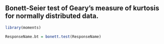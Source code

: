 
## Bonett-Seier test of Geary's measure of kurtosis for normally distributed data.

```r
library(moments)
```

```r
ResponseName.bt = bonett.test(ResponseName)
```

